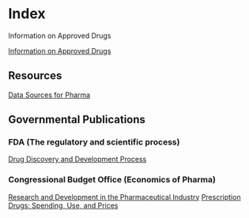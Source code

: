 ---
---
# Index

Information on Approved Drugs

[Information on Approved Drugs](notes/drug_info.mdx)

## Resources

[Data Sources for Pharma](notes/data_sources.mdx)

## Governmental Publications

### FDA (The regulatory and scientific process)

[Drug Discovery and Development Process](notes/fda_dddp.mdx)

### Congressional Budget Office (Economics of Pharma)

[Research and Development in the Pharmaceutical Industry](notes/cbo_report_apr2021.mdx)
[Prescription Drugs: Spending, Use, and Prices](notes/cbo_report_jan2022_pdsup.mdx)